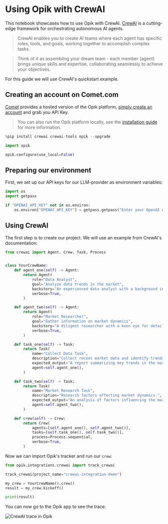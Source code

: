 # Using Opik with CrewAI

This notebook showcases how to use Opik with CrewAI. [CrewAI](https://github.com/crewAIInc/crewAI) is a cutting-edge framework for orchestrating autonomous AI agents.
> CrewAI enables you to create AI teams where each agent has specific roles, tools, and goals, working together to accomplish complex tasks.

> Think of it as assembling your dream team - each member (agent) brings unique skills and expertise, collaborating seamlessly to achieve your objectives.

For this guide we will use CrewAI's quickstart example.

## Creating an account on Comet.com

[Comet](https://www.comet.com/site?from=llm&utm_source=opik&utm_medium=colab&utm_content=llamaindex&utm_campaign=opik) provides a hosted version of the Opik platform, [simply create an account](https://www.comet.com/signup?from=llm&=opik&utm_medium=colab&utm_content=llamaindex&utm_campaign=opik) and grab you API Key.

> You can also run the Opik platform locally, see the [installation guide](https://www.comet.com/docs/opik/self-host/overview/?from=llm&utm_source=opik&utm_medium=colab&utm_content=llamaindex&utm_campaign=opik) for more information.


```python
%pip install crewai crewai-tools opik --upgrade
```


```python
import opik

opik.configure(use_local=False)
```

## Preparing our environment

First, we set up our API keys for our LLM-provider as environment variables:


```python
import os
import getpass

if "OPENAI_API_KEY" not in os.environ:
    os.environ["OPENAI_API_KEY"] = getpass.getpass("Enter your OpenAI API key: ")
```

## Using CrewAI
The first step is to create our project. We will use an example from CrewAI's documentation:


```python
from crewai import Agent, Crew, Task, Process


class YourCrewName:
    def agent_one(self) -> Agent:
        return Agent(
            role="Data Analyst",
            goal="Analyze data trends in the market",
            backstory="An experienced data analyst with a background in economics",
            verbose=True,
        )

    def agent_two(self) -> Agent:
        return Agent(
            role="Market Researcher",
            goal="Gather information on market dynamics",
            backstory="A diligent researcher with a keen eye for detail",
            verbose=True,
        )

    def task_one(self) -> Task:
        return Task(
            name="Collect Data Task",
            description="Collect recent market data and identify trends.",
            expected_output="A report summarizing key trends in the market.",
            agent=self.agent_one(),
        )

    def task_two(self) -> Task:
        return Task(
            name="Market Research Task",
            description="Research factors affecting market dynamics.",
            expected_output="An analysis of factors influencing the market.",
            agent=self.agent_two(),
        )

    def crew(self) -> Crew:
        return Crew(
            agents=[self.agent_one(), self.agent_two()],
            tasks=[self.task_one(), self.task_two()],
            process=Process.sequential,
            verbose=True,
        )
```

Now we can import Opik's tracker and run our `crew`:


```python
from opik.integrations.crewai import track_crewai

track_crewai(project_name="crewai-integration-demo")

my_crew = YourCrewName().crew()
result = my_crew.kickoff()

print(result)
```

You can now go to the Opik app to see the trace:

![CrewAI trace in Opik](https://raw.githubusercontent.com/comet-ml/opik/main/apps/opik-documentation/documentation/static/img/cookbook/crewai_trace_cookbook.png)
